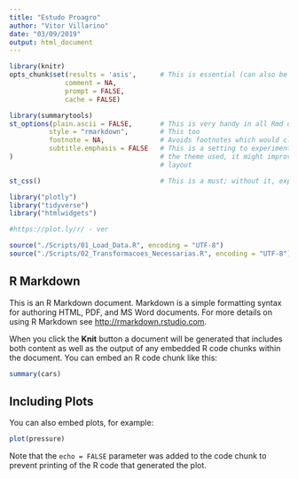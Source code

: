 ```yaml
---
title: "Estudo Proagro"
author: "Vitor Villarino"
date: "03/09/2019"
output: html_document
---
```


```r
library(knitr)
opts_chunk$set(results = 'asis',      # This is essential (can also be set at the chunk-level)
              comment = NA,
              prompt = FALSE,
              cache = FALSE)

library(summarytools)
st_options(plain.ascii = FALSE,       # This is very handy in all Rmd documents
          style = "rmarkdown",        # This too
          footnote = NA,              # Avoids footnotes which would clutter the results
          subtitle.emphasis = FALSE   # This is a setting to experiment with - according to
)                                     # the theme used, it might improve the headings'
                                      # layout

st_css()                              # This is a must; without it, expect odd layout
```

```r
library("plotly")
library("tidyverse")
library("htmlwidgets")

#https://plot.ly/r/ - ver
```


```r
source("./Scripts/01_Load_Data.R", encoding = "UTF-8")
source("./Scripts/02_Transformacoes_Necessarias.R", encoding = "UTF-8")
```






## R Markdown

This is an R Markdown document. Markdown is a simple formatting syntax for authoring HTML, PDF, and MS Word documents. For more details on using R Markdown see <http://rmarkdown.rstudio.com>.

When you click the **Knit** button a document will be generated that includes both content as well as the output of any embedded R code chunks within the document. You can embed an R code chunk like this:

```r
summary(cars)
```

## Including Plots

You can also embed plots, for example:

```r
plot(pressure)
```

Note that the `echo = FALSE` parameter was added to the code chunk to prevent printing of the R code that generated the plot.
